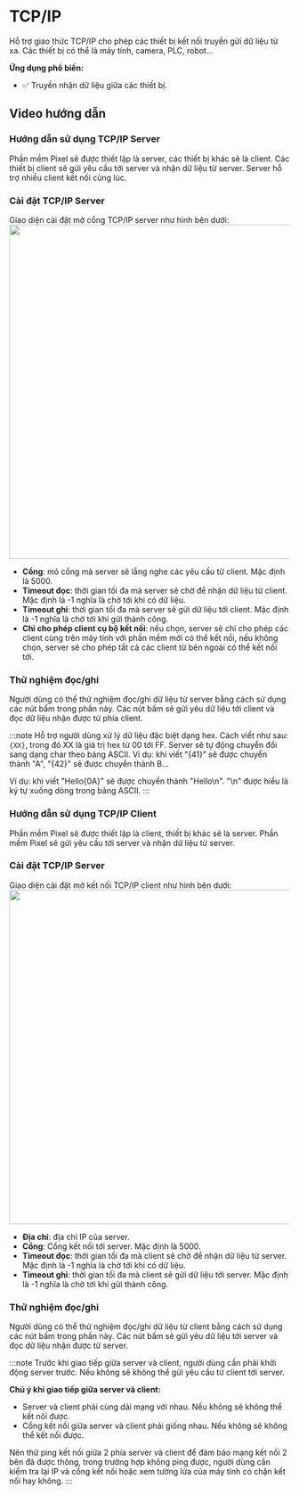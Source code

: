 # TCP/IP

Hỗ trợ giao thức TCP/IP cho phép các thiết bị kết nối truyền gửi dữ liệu từ xa. Các thiết bị có thể là máy tính, camera, PLC, robot...

**Ứng dụng phổ biến:**
- :white_check_mark: Truyền nhận dữ liệu giữa các thiết bị.

## Video hướng dẫn
### Hướng dẫn sử dụng TCP/IP Server
Phần mềm Pixel sẽ được thiết lập là server, các thiết bị khác sẽ là client. Các thiết bị client sẽ gửi yêu cầu tới server và nhận dữ liệu từ server. Server hỗ trợ nhiều client kết nối cùng lúc.

<VideoPlayer url='/videos/tcp_ip/tcp_ip_server.mp4' />

### Cài đặt TCP/IP Server
Giao diện cài đặt mở cổng TCP/IP server như hình bên dưới:
<Image src="/images/tcp_ip/1.PNG" width='600' />

-   **Cổng**: mỏ cổng mà server sẽ lắng nghe các yêu cầu từ client. Mặc định là 5000.
-   **Timeout đọc**: thời gian tối đa mà server sẽ chờ để nhận dữ liệu từ client. Mặc định là -1 nghĩa là chờ tới khi có dữ liệu.
-   **Timeout ghi**: thời gian tối đa mà server sẽ gửi dữ liệu tới client. Mặc định là -1 nghĩa là chờ tới khi gửi thành công.
-   **Chỉ cho phép client cụ bộ kết nối**: nếu chọn, server sẽ chỉ cho phép các client cùng trên máy tính với phần mềm mới có thể kết nối, nếu không chọn, server sẽ cho phép tất cả các client từ bên ngoài có thể kết nối tới.

### Thử nghiệm đọc/ghi
Người dùng có thể thử nghiệm đọc/ghi dữ liệu từ server bằng cách sử dụng các nút bấm trong phần này. Các nút bấm sẽ gửi yêu dữ liệu tới client và đọc dữ liệu nhận được từ phía client.

:::note
Hỗ trợ người dùng xử lý dữ liệu đặc biệt dạng hex. Cách viết như sau: `{XX}`, trong đó XX là giá trị hex từ 00 tới FF. 
Server sẽ tự động chuyển đổi sang dạng char theo bảng ASCII. Ví dụ: khi viết "\{41\}" sẽ được chuyển thành "A", "\{42\}" sẽ được chuyển thành B...

Ví dụ: khi viết "Hello\{0A\}" sẽ được chuyển thành "Hello\n". "\n" được hiểu là ký tự xuống dòng trong bảng ASCII.
:::

### Hướng dẫn sử dụng TCP/IP Client
Phần mềm Pixel sẽ được thiết lập là client, thiết bị khác sẽ là server. Phần mềm Pixel sẽ gửi yêu cầu tới server và nhận dữ liệu từ server.
<VideoPlayer url='/videos/tcp_ip/tcp_ip_client.mp4' />

### Cài đặt TCP/IP Server
Giao diện cài đặt mở kết nối TCP/IP client như hình bên dưới:
<Image src="/images/tcp_ip/2.PNG" width='600' />

-   **Địa chỉ**: địa chỉ IP của server.
-   **Cổng**: Cổng kết nối tới server. Mặc định là 5000.
-   **Timeout đọc**: thời gian tối đa mà client sẽ chờ để nhận dữ liệu từ server. Mặc định là -1 nghĩa là chờ tới khi có dữ liệu.
-   **Timeout ghi**: thời gian tối đa mà client sẽ gửi dữ liệu tới server. Mặc định là -1 nghĩa là chờ tới khi gửi thành công.

### Thử nghiệm đọc/ghi
Người dùng có thể thử nghiệm đọc/ghi dữ liệu từ client bằng cách sử dụng các nút bấm trong phần này. Các nút bấm sẽ gửi yêu dữ liệu tới server và đọc dữ liệu nhận được từ server.

:::note
Trước khi giao tiếp giữa server và client, người dùng cần phải khởi động server trước. Nếu không sẽ không thể gửi yêu cầu từ client tới server.

**Chú ý khi giao tiếp giữa server và client:**
-   Server và client phải cùng dải mạng với nhau. Nếu không sẽ không thể kết nối được.
-   Cổng kết nối giữa server và client phải giống nhau. Nếu không sẽ không thể kết nối được.

Nên thử ping kết nối giữa 2 phía server và client để đảm bảo mạng kết nối 2 bên đã được thông, trong trường hợp không ping được, người dùng cần kiểm tra lại IP và cổng kết nối hoặc xem tường lửa của máy tính có chặn kết nối hay không.
:::
